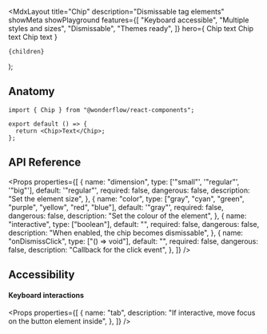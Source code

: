 
  <MdxLayout
    title="Chip"
    description="Dismissable tag elements"
    showMeta
    showPlayground
    features={[
      "Keyboard accessible",
      "Multiple styles and sizes",
      "Dismissable",
      "Themes ready",
    ]}
    hero={
      <LiveArea>
        <Chip>Chip text</Chip>
        <Chip color="blue" interactive>
          Chip text
        </Chip>
        <Chip color="yellow">Chip text</Chip>
      </LiveArea>
    }
  >
    {children}
  </MdxLayout>
);

## Anatomy

```tsx highlight=1,4
import { Chip } from "@wonderflow/react-components";

export default () => {
  return <Chip>Text</Chip>;
};
```

## API Reference

<Props
  properties={[
    {
      name: "dimension",
      type: ['"small"', '"regular"', '"big"'],
      default: '"regular"',
      required: false,
      dangerous: false,
      description: "Set the element size",
    },
    {
      name: "color",
      type: ["gray", "cyan", "green", "purple", "yellow", "red", "blue"],
      default: '"gray"',
      required: false,
      dangerous: false,
      description: "Set the colour of the element",
    },
    {
      name: "interactive",
      type: ["boolean"],
      default: "",
      required: false,
      dangerous: false,
      description: "When enabled, the chip becomes dismissable",
    },
    {
      name: "onDismissClick",
      type: ["() => void"],
      default: "",
      required: false,
      dangerous: false,
      description: "Callback for the click event",
    },
  ]}
/>

## Accessibility

#### Keyboard interactions

<Props
  properties={[
    {
      name: "tab",
      description: "If interactive, move focus on the button element inside",
    },
  ]}
/>
